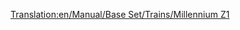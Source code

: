 [[Translation:en/Manual/Base Set/Trains/Millennium Z1]]
{{hu/Manual/Base Set/Trains/Navbox Mozdonyok}}
{{hu/Manual/Base Set/Trains/Vonatok|Name='Millenium Z1'
|Image=[[File:en/Manual/Base Set/Trains/Millenniumz1.png]]
|Cost=£70,312 ($140.624)
|Speed=336 km/h (210 mph)
|Weight=170 t (171,5 t)
|Power=10,000 LE (7.353 kW)
|Annual=£3,374 ($6.748)
|Designed=2005
|Lifespan=20
|Capacity=2x25 utas
|Leírás=A két motorkocsiból álló Millenium Z1 nagy kapacitású utasszállításra ragyogó választás, ráadásul élmény is látni, ahogy az utaskocsikkal tovasuhan. Ha hosszú, mondjuk nyolcnál több álló szerelvényt járatsz, azt tapasztalhatod, hogy a csúcssebességet sosem éri el. Ilyenkor kapcsolj hozzá még egy motorkocsipárt.
|Valósság=A Millennium Z1 nagy sebessége miatt és azért, mert elsősorban utasszállító motorvonat, hasonlítható a német Transrapid maglev vonatra.
}}